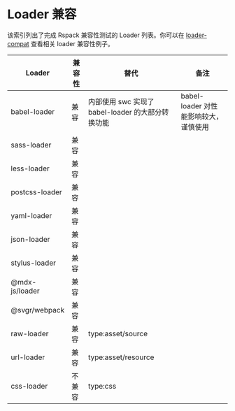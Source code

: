 # Loader 兼容

该索引列出了完成 Rspack 兼容性测试的 Loader 列表。你可以在 [loader-compat](https://github.com/modern-js-dev/rspack/blob/main/examples/loader-compat/rspack.config.js) 查看相关 loader 兼容性例子。

| Loader         | 兼容性 | 替代                                              | 备注                                  |
| -------------- | ------ | ------------------------------------------------- | ------------------------------------- |
| babel-loader   | 兼容   | 内部使用 swc 实现了 babel-loader 的大部分转换功能 | babel-loader 对性能影响较大，谨慎使用 |
| sass-loader    | 兼容   |                                                   |                                       |
| less-loader    | 兼容   |                                                   |                                       |
| postcss-loader | 兼容   |                                                   |                                       |
| yaml-loader    | 兼容   |                                                   |                                       |
| json-loader    | 兼容   |                                                   |                                       |
| stylus-loader  | 兼容   |                                                   |                                       |
| @mdx-js/loader | 兼容   |                                                   |                                       |
| @svgr/webpack  | 兼容   |                                                   |                                       |
| raw-loader     | 兼容   | type:asset/source                                 |                                       |
| url-loader     | 兼容   | type:asset/resource                               |                                       |
| css-loader     | 不兼容 | type:css                                          |                                       |
